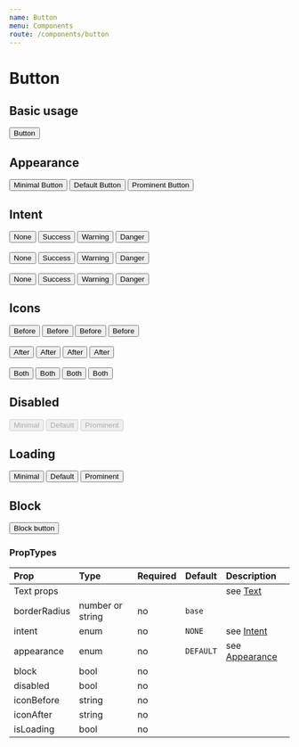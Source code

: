 ```yaml
---
name: Button
menu: Components
route: /components/button
---
```



# Button

## Basic usage
<Playground>
  <Button>Button</Button>
</Playground>

## Appearance
<Playground>
  <Button appearance={Appearance.MINIMAL}>Minimal Button</Button>
  <Button appearance={Appearance.DEFAULT}>Default Button</Button>
  <Button appearance={Appearance.PROMINENT}>Prominent Button</Button>
</Playground>

## Intent
<Playground>
  <Button intent={Intent.NONE} appearance={Appearance.MINIMAL}>None</Button>
  <Button intent={Intent.SUCCESS} appearance={Appearance.MINIMAL}>Success</Button>
  <Button intent={Intent.WARNING} appearance={Appearance.MINIMAL}>Warning</Button>
  <Button intent={Intent.DANGER} appearance={Appearance.MINIMAL}>Danger</Button>
  <br /><br />
  <Button intent={Intent.NONE} appearance={Appearance.DEFAULT}>None</Button>
  <Button intent={Intent.SUCCESS} appearance={Appearance.DEFAULT}>Success</Button>
  <Button intent={Intent.WARNING} appearance={Appearance.DEFAULT}>Warning</Button>
  <Button intent={Intent.DANGER} appearance={Appearance.DEFAULT}>Danger</Button>
  <br /><br />
  <Button intent={Intent.NONE} appearance={Appearance.PROMINENT}>None</Button>
  <Button intent={Intent.SUCCESS} appearance={Appearance.PROMINENT}>Success</Button>
  <Button intent={Intent.WARNING} appearance={Appearance.PROMINENT}>Warning</Button>
  <Button intent={Intent.DANGER} appearance={Appearance.PROMINENT}>Danger</Button>
</Playground>

## Icons
<Playground>
  <Button iconBefore="edit" appearance={Appearance.MINIMAL} intent={Intent.NONE}>Before</Button>
  <Button iconBefore="edit" appearance={Appearance.MINIMAL} intent={Intent.SUCCESS}>Before</Button>
  <Button iconBefore="edit" appearance={Appearance.MINIMAL} intent={Intent.WARNING}>Before</Button>
  <Button iconBefore="edit" appearance={Appearance.MINIMAL} intent={Intent.DANGER}>Before</Button>
  <br /><br />
  <Button iconAfter="eye" intent={Intent.NONE}>After</Button>
  <Button iconAfter="eye" intent={Intent.SUCCESS}>After</Button>
  <Button iconAfter="eye" intent={Intent.WARNING}>After</Button>
  <Button iconAfter="eye" intent={Intent.DANGER}>After</Button>
  <br /><br />
  <Button iconBefore="minus" iconAfter="plus" appearance={Appearance.PROMINENT} intent={Intent.NONE}>Both</Button>
  <Button iconBefore="minus" iconAfter="plus" appearance={Appearance.PROMINENT} intent={Intent.SUCCESS}>Both</Button>
  <Button iconBefore="minus" iconAfter="plus" appearance={Appearance.PROMINENT} intent={Intent.WARNING}>Both</Button>
  <Button iconBefore="minus" iconAfter="plus" appearance={Appearance.PROMINENT} intent={Intent.DANGER}>Both</Button>
</Playground>

## Disabled
<Playground>
  <Button disabled appearance={Appearance.MINIMAL}>Minimal</Button>
  <Button disabled appearance={Appearance.DEFAULT}>Default</Button>
  <Button disabled appearance={Appearance.PROMINENT}>Prominent</Button>
</Playground>

## Loading
<Playground>
  <Button isLoading appearance={Appearance.MINIMAL}>Minimal</Button>
  <Button isLoading appearance={Appearance.DEFAULT}>Default</Button>
  <Button isLoading appearance={Appearance.PROMINENT}>Prominent</Button>
</Playground>

## Block
<Playground>
  <Button block>Block button</Button>
</Playground>

### PropTypes
| Prop | Type | Required | Default | Description |
|:-----|:-----|:---------|:--------|:------------|
| Text props | | | | see [Text](/typography/text) |
| borderRadius | number or string | no | `base` | |
| intent | enum | no | `NONE` | see [Intent](/common/intent) |
| appearance | enum | no | `DEFAULT` | see [Appearance](/common/appearance) |
| block | bool | no | | |
| disabled | bool | no | | |
| iconBefore | string | no | | |
| iconAfter | string | no | | |
| isLoading | bool | no | | |

